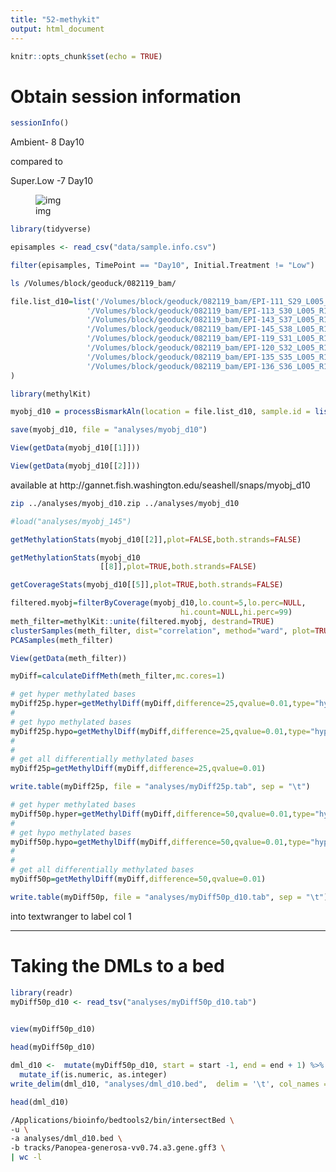 ```yaml
---
title: "52-methykit"
output: html_document
---
```


```r
knitr::opts_chunk$set(echo = TRUE)
```

# Obtain session information

```r
sessionInfo()
```


Ambient- 8	Day10 

compared to

Super.Low	-7 Day10

![img](https://gannet.fish.washington.edu/seashell/snaps/genome_memory_manuscript_-_Google_Docs_2019-09-13_10-25-37.png)


```r
library(tidyverse)

```

```r
episamples <- read_csv("data/sample.info.csv")
```


```r
filter(episamples, TimePoint == "Day10", Initial.Treatment != "Low")
```


```bash
ls /Volumes/block/geoduck/082119_bam/

```





```r
file.list_d10=list('/Volumes/block/geoduck/082119_bam/EPI-111_S29_L005_R1_001_val_1_bismark_bt2_pe.deduplicated.sorted.bam',
                 '/Volumes/block/geoduck/082119_bam/EPI-113_S30_L005_R1_001_val_1_bismark_bt2_pe.deduplicated.sorted.bam',
                 '/Volumes/block/geoduck/082119_bam/EPI-143_S37_L005_R1_001_val_1_bismark_bt2_pe.deduplicated.sorted.bam',
                 '/Volumes/block/geoduck/082119_bam/EPI-145_S38_L005_R1_001_val_1_bismark_bt2_pe.deduplicated.sorted.bam',
                 '/Volumes/block/geoduck/082119_bam/EPI-119_S31_L005_R1_001_val_1_bismark_bt2_pe.deduplicated.sorted.bam',
                 '/Volumes/block/geoduck/082119_bam/EPI-120_S32_L005_R1_001_val_1_bismark_bt2_pe.deduplicated.sorted.bam',
                 '/Volumes/block/geoduck/082119_bam/EPI-135_S35_L005_R1_001_val_1_bismark_bt2_pe.deduplicated.sorted.bam',
                 '/Volumes/block/geoduck/082119_bam/EPI-136_S36_L005_R1_001_val_1_bismark_bt2_pe.deduplicated.sorted.bam'
)
```





```r
library(methylKit)
```



```r
myobj_d10 = processBismarkAln(location = file.list_d10, sample.id = list("111","113","143","145","119","120","135","136"), assembly = "v074", read.context="CpG", mincov=2, treatment = c(0,0,0,0,1,1,1,1))
```

```r
save(myobj_d10, file = "analyses/myobj_d10")
```



```r
View(getData(myobj_d10[[1]]))
```

```r
View(getData(myobj_d10[[2]]))
```



available at http://gannet.fish.washington.edu/seashell/snaps/myobj_d10

```bash
zip ../analyses/myobj_d10.zip ../analyses/myobj_d10
```



```r
#load("analyses/myobj_145")
```





```r
getMethylationStats(myobj_d10[[2]],plot=FALSE,both.strands=FALSE)
```

```r
getMethylationStats(myobj_d10
                    [[8]],plot=TRUE,both.strands=FALSE)
```

```r
getCoverageStats(myobj_d10[[5]],plot=TRUE,both.strands=FALSE)
```


```r
filtered.myobj=filterByCoverage(myobj_d10,lo.count=5,lo.perc=NULL,
                                      hi.count=NULL,hi.perc=99)
meth_filter=methylKit::unite(filtered.myobj, destrand=TRUE)
clusterSamples(meth_filter, dist="correlation", method="ward", plot=TRUE)
PCASamples(meth_filter)
```






```r
View(getData(meth_filter))
```











```r
myDiff=calculateDiffMeth(meth_filter,mc.cores=1)
```



```r
# get hyper methylated bases
myDiff25p.hyper=getMethylDiff(myDiff,difference=25,qvalue=0.01,type="hyper")
#
# get hypo methylated bases
myDiff25p.hypo=getMethylDiff(myDiff,difference=25,qvalue=0.01,type="hypo")
#
#
# get all differentially methylated bases
myDiff25p=getMethylDiff(myDiff,difference=25,qvalue=0.01)
```




```r
write.table(myDiff25p, file = "analyses/myDiff25p.tab", sep = "\t")
```


```r
# get hyper methylated bases
myDiff50p.hyper=getMethylDiff(myDiff,difference=50,qvalue=0.01,type="hyper")
#
# get hypo methylated bases
myDiff50p.hypo=getMethylDiff(myDiff,difference=50,qvalue=0.01,type="hypo")
#
#
# get all differentially methylated bases
myDiff50p=getMethylDiff(myDiff,difference=50,qvalue=0.01)
```




```r
write.table(myDiff50p, file = "analyses/myDiff50p_d10.tab", sep = "\t")
```



into textwranger to label col 1

---
# Taking the DMLs to a bed

```r
library(readr)
myDiff50p_d10 <- read_tsv("analyses/myDiff50p_d10.tab")
 
```


```r
view(myDiff50p_d10)
```

```r
head(myDiff50p_d10)
```



```r
dml_d10 <-  mutate(myDiff50p_d10, start = start -1, end = end + 1) %>% select(chr, start, end, meth.diff) %>% 
  mutate_if(is.numeric, as.integer) 
write_delim(dml_d10, "analyses/dml_d10.bed",  delim = '\t', col_names = FALSE)
```


```r
head(dml_d10)
```


```bash
/Applications/bioinfo/bedtools2/bin/intersectBed \
-u \
-a analyses/dml_d10.bed \
-b tracks/Panopea-generosa-vv0.74.a3.gene.gff3 \
| wc -l
```

